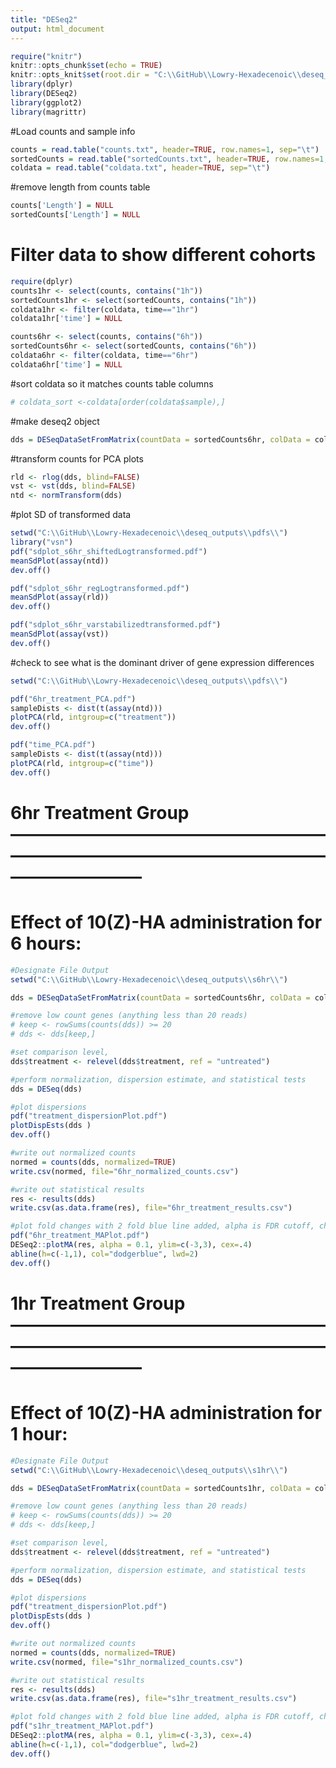 ```yaml
---
title: "DESeq2"
output: html_document
---
```


```r
require("knitr")
knitr::opts_chunk$set(echo = TRUE)
knitr::opts_knit$set(root.dir = "C:\\GitHub\\Lowry-Hexadecenoic\\deseq_outputs\\")
library(dplyr)
library(DESeq2)
library(ggplot2)
library(magrittr)
```

#Load counts and sample info
```r
counts = read.table("counts.txt", header=TRUE, row.names=1, sep="\t")
sortedCounts = read.table("sortedCounts.txt", header=TRUE, row.names=1, sep="\t")
coldata = read.table("coldata.txt", header=TRUE, sep="\t")
```

#remove length from counts table
```r
counts['Length'] = NULL
sortedCounts['Length'] = NULL
```

# Filter data to show different cohorts

```r
require(dplyr)
counts1hr <- select(counts, contains("1h"))
sortedCounts1hr <- select(sortedCounts, contains("1h"))
coldata1hr <- filter(coldata, time=="1hr")
coldata1hr['time'] = NULL

counts6hr <- select(counts, contains("6h"))
sortedCounts6hr <- select(sortedCounts, contains("6h"))
coldata6hr <- filter(coldata, time=="6hr")
coldata6hr['time'] = NULL
```

#sort coldata so it matches counts table columns
```r
# coldata_sort <-coldata[order(coldata$sample),]
```


#make deseq2 object
```r
dds = DESeqDataSetFromMatrix(countData = sortedCounts6hr, colData = coldata6hr, design = ~ mouse + treatment)
```

#transform counts for PCA plots
```r
rld <- rlog(dds, blind=FALSE)
vst <- vst(dds, blind=FALSE)
ntd <- normTransform(dds)
```

#plot SD of transformed data
```r
setwd("C:\\GitHub\\Lowry-Hexadecenoic\\deseq_outputs\\pdfs\\")
library("vsn")
pdf("sdplot_s6hr_shiftedLogtransformed.pdf")
meanSdPlot(assay(ntd))
dev.off()

pdf("sdplot_s6hr_regLogtransformed.pdf")
meanSdPlot(assay(rld))
dev.off()

pdf("sdplot_s6hr_varstabilizedtransformed.pdf")
meanSdPlot(assay(vst))
dev.off()
```

#check to see what is the dominant driver of gene expression differences
```r
setwd("C:\\GitHub\\Lowry-Hexadecenoic\\deseq_outputs\\pdfs\\")

pdf("6hr_treatment_PCA.pdf")
sampleDists <- dist(t(assay(ntd)))
plotPCA(rld, intgroup=c("treatment"))
dev.off()

pdf("time_PCA.pdf")
sampleDists <- dist(t(assay(ntd)))
plotPCA(rld, intgroup=c("time"))
dev.off()
```


# 6hr Treatment Group -----------------------------------------------------------------------------------------------------------------------------------

# Effect of 10(Z)-HA administration for 6 hours:
```r
#Designate File Output
setwd("C:\\GitHub\\Lowry-Hexadecenoic\\deseq_outputs\\s6hr\\")

dds = DESeqDataSetFromMatrix(countData = sortedCounts6hr, colData = coldata6hr, design = ~  mouse + treatment)

#remove low count genes (anything less than 20 reads)
# keep <- rowSums(counts(dds)) >= 20
# dds <- dds[keep,]

#set comparison level, 
dds$treatment <- relevel(dds$treatment, ref = "untreated")

#perform normalization, dispersion estimate, and statistical tests
dds = DESeq(dds)

#plot dispersions
pdf("treatment_dispersionPlot.pdf")
plotDispEsts(dds )
dev.off()

#write out normalized counts
normed = counts(dds, normalized=TRUE)
write.csv(normed, file="6hr_normalized_counts.csv")

#write out statistical results
res <- results(dds)
write.csv(as.data.frame(res), file="6hr_treatment_results.csv")

#plot fold changes with 2 fold blue line added, alpha is FDR cutoff, change to whatever cutoff you want
pdf("6hr_treatment_MAPlot.pdf")
DESeq2::plotMA(res, alpha = 0.1, ylim=c(-3,3), cex=.4)
abline(h=c(-1,1), col="dodgerblue", lwd=2)
dev.off()

```

# 1hr Treatment Group -----------------------------------------------------------------------------------------------------------------------------------

# Effect of 10(Z)-HA administration for 1 hour:
```r
#Designate File Output
setwd("C:\\GitHub\\Lowry-Hexadecenoic\\deseq_outputs\\s1hr\\")

dds = DESeqDataSetFromMatrix(countData = sortedCounts1hr, colData = coldata1hr, design = ~ treatment)

#remove low count genes (anything less than 20 reads)
# keep <- rowSums(counts(dds)) >= 20
# dds <- dds[keep,]

#set comparison level, 
dds$treatment <- relevel(dds$treatment, ref = "untreated")

#perform normalization, dispersion estimate, and statistical tests
dds = DESeq(dds)

#plot dispersions
pdf("treatment_dispersionPlot.pdf")
plotDispEsts(dds )
dev.off()

#write out normalized counts
normed = counts(dds, normalized=TRUE)
write.csv(normed, file="s1hr_normalized_counts.csv")

#write out statistical results
res <- results(dds)
write.csv(as.data.frame(res), file="s1hr_treatment_results.csv")

#plot fold changes with 2 fold blue line added, alpha is FDR cutoff, change to whatever cutoff you want
pdf("s1hr_treatment_MAPlot.pdf")
DESeq2::plotMA(res, alpha = 0.1, ylim=c(-3,3), cex=.4)
abline(h=c(-1,1), col="dodgerblue", lwd=2)
dev.off()

```
